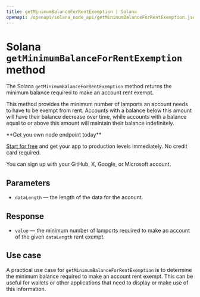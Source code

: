 ---
title: getMinimumBalanceForRentExemption | Solana
openapi: /openapi/solana_node_api/getMinimumBalanceForRentExemption.json POST /9de47db917d4f69168e3fed02217d15b
---

# Solana `getMinimumBalanceForRentExemption` method

The Solana `getMinimumBalanceForRentExemption` method returns the minimum balance required to make an account rent exempt.

This method provides the minimum number of lamports an account needs to have to be exempt from rent. Accounts with a balance below this amount will have their balance decrease over time, while accounts with a balance equal to or above this amount will maintain their balance indefinitely.

<Check>
**Get you own node endpoint today**

[Start for free](https://console.chainstack.com/) and get your app to production levels immediately. No credit card required.

You can sign up with your GitHub, X, Google, or Microsoft account.
</Check>


## Parameters

* `dataLength` — the length of the data for the account.

## Response

* `value` — the minimum number of lamports required to make an account of the given `dataLength` rent exempt.

## Use case

A practical use case for `getMinimumBalanceForRentExemption` is to determine the minimum balance required to make an account rent exempt. This can be useful for wallets or other applications that need to display or make use of this information.
